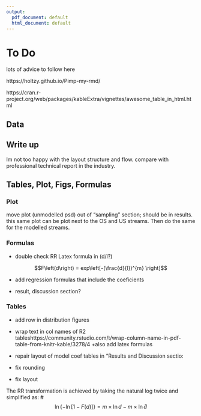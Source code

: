```yaml
---
output:
  pdf_document: default
  html_document: default
---
```

# To Do 


lots of advice to follow here

https://holtzy.github.io/Pimp-my-rmd/

https://cran.r-project.org/web/packages/kableExtra/vignettes/awesome_table_in_html.html 


## Data



## Write up

Im not too happy with the layout structure and flow. compare with professional technical report in the industry.


## Tables, Plot, Figs, Formulas

### Plot

move plot (unmodelled psd) out of "sampling" section; should be in results.
this same plot can be plot next to the OS and US streams.
Then do the same for the modelled streams.

### Formulas


+ double check RR Latex formula in (d/l?)


 $$F\left(d\right) = exp\left[-(\frac{d}{l})^{m} \right]$$


+ add regression formulas that include the coeficients

+ result, discussion section?

### Tables

+ add row in distribution figures 
+ wrap text in col names of R2
tableshttps://community.rstudio.com/t/wrap-column-name-in-pdf-table-from-knitr-kable/3278/4
+also add latex formulas

+ repair layout of model coef tables in "Results and Discussion sectio:

+ fix rounding 
+ fix layout



The RR transformation is achieved by taking the natural log twice and simplified as:
#$$\ln\left\{-\ln\left[1-F(d)\right] \right\} = m\times \ln d - m\times \ln \bar{d} $$



